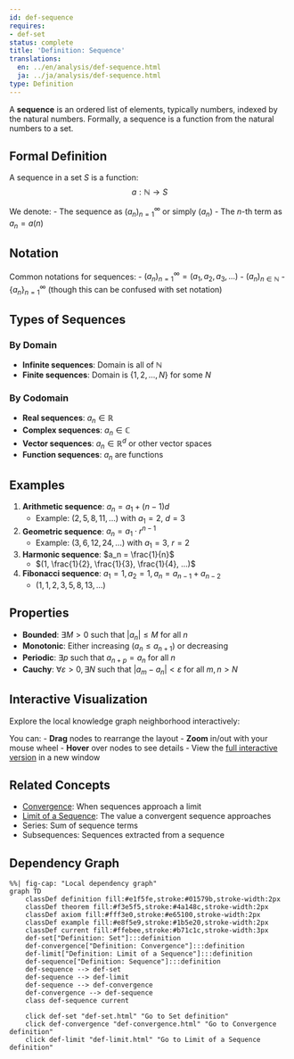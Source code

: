 ```yaml
---
id: def-sequence
requires:
- def-set
status: complete
title: 'Definition: Sequence'
translations:
  en: ../en/analysis/def-sequence.html
  ja: ../ja/analysis/def-sequence.html
type: Definition
---
```


A **sequence** is an ordered list of elements, typically numbers, indexed by the natural numbers. Formally, a sequence is a function from the natural numbers to a set.

## Formal Definition

A sequence in a set $S$ is a function:
$$a: \mathbb{N} \to S$$

We denote:
- The sequence as $(a_n)_{n=1}^{\infty}$ or simply $(a_n)$
- The $n$-th term as $a_n = a(n)$

## Notation

Common notations for sequences:
- $(a_n)_{n=1}^{\infty} = (a_1, a_2, a_3, ...)$
- $(a_n)_{n \in \mathbb{N}}$
- $\{a_n\}_{n=1}^{\infty}$ (though this can be confused with set notation)

## Types of Sequences

### By Domain
- **Infinite sequences**: Domain is all of $\mathbb{N}$
- **Finite sequences**: Domain is $\{1, 2, ..., N\}$ for some $N$

### By Codomain
- **Real sequences**: $a_n \in \mathbb{R}$
- **Complex sequences**: $a_n \in \mathbb{C}$
- **Vector sequences**: $a_n \in \mathbb{R}^d$ or other vector spaces
- **Function sequences**: $a_n$ are functions

## Examples

1. **Arithmetic sequence**: $a_n = a_1 + (n-1)d$
   - Example: $(2, 5, 8, 11, ...)$ with $a_1 = 2$, $d = 3$

2. **Geometric sequence**: $a_n = a_1 \cdot r^{n-1}$
   - Example: $(3, 6, 12, 24, ...)$ with $a_1 = 3$, $r = 2$

3. **Harmonic sequence**: $a_n = \frac{1}{n}$
   - $(1, \frac{1}{2}, \frac{1}{3}, \frac{1}{4}, ...)$

4. **Fibonacci sequence**: $a_1 = 1, a_2 = 1, a_n = a_{n-1} + a_{n-2}$
   - $(1, 1, 2, 3, 5, 8, 13, ...)$

## Properties

- **Bounded**: $\exists M > 0$ such that $|a_n| \leq M$ for all $n$
- **Monotonic**: Either increasing ($a_n \leq a_{n+1}$) or decreasing
- **Periodic**: $\exists p$ such that $a_{n+p} = a_n$ for all $n$
- **Cauchy**: $\forall \varepsilon > 0, \exists N$ such that $|a_m - a_n| < \varepsilon$ for all $m,n > N$

## Interactive Visualization

Explore the local knowledge graph neighborhood interactively:

::: {.graph-viz data-id="def-sequence" data-width="700" data-height="500"}
:::

You can:
- **Drag** nodes to rearrange the layout
- **Zoom** in/out with your mouse wheel
- **Hover** over nodes to see details
- View the [full interactive version](../../output/interactive/def-sequence.html){target="_blank"} in a new window

## Related Concepts

- [Convergence](def-convergence.qmd): When sequences approach a limit
- [Limit of a Sequence](def-limit.qmd): The value a convergent sequence approaches
- Series: Sum of sequence terms
- Subsequences: Sequences extracted from a sequence

## Dependency Graph

```mermaid
%%| fig-cap: "Local dependency graph"
graph TD
    classDef definition fill:#e1f5fe,stroke:#01579b,stroke-width:2px
    classDef theorem fill:#f3e5f5,stroke:#4a148c,stroke-width:2px
    classDef axiom fill:#fff3e0,stroke:#e65100,stroke-width:2px
    classDef example fill:#e8f5e9,stroke:#1b5e20,stroke-width:2px
    classDef current fill:#ffebee,stroke:#b71c1c,stroke-width:3px
    def-set["Definition: Set"]:::definition
    def-convergence["Definition: Convergence"]:::definition
    def-limit["Definition: Limit of a Sequence"]:::definition
    def-sequence["Definition: Sequence"]:::definition
    def-sequence --> def-set
    def-sequence --> def-limit
    def-sequence --> def-convergence
    def-convergence --> def-sequence
    class def-sequence current

    click def-set "def-set.html" "Go to Set definition"
    click def-convergence "def-convergence.html" "Go to Convergence definition"
    click def-limit "def-limit.html" "Go to Limit of a Sequence definition"
```
